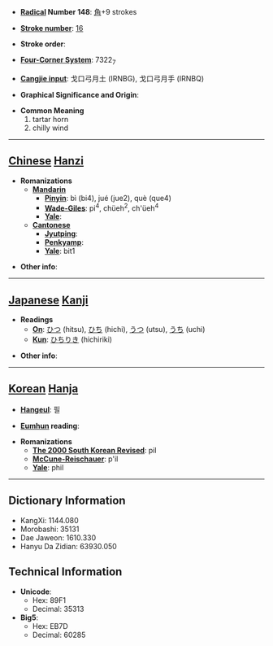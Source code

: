 * '''[[Wiktionary:Chinese radical index| Radical]] Number 148''': [[Wiktionary:Chinese radical index 角|角]]+9 strokes

* '''[[Wiktionary:Chinese total strokes index|Stroke number]]''': [[Wiktionary:Chinese total strokes index 16|16]]

* '''Stroke order''': 

* '''[[Wiktionary:Chinese four corner index|Four-Corner System]]''': 7322<sub>7</sub>

* '''[[Wiktionary:Chinese Cangjie index|Cangjie input]]''': 戈口弓月土 (IRNBG), 戈口弓月手 (IRNBQ)

* '''Graphical Significance and Origin''': 

* '''Common Meaning'''
*#tartar horn
*# chilly wind


----

== [[Chinese]] [[Hanzi]] ==

* '''Romanizations'''
** '''[[Mandarin]]'''
*** '''[[Pinyin]]''': bì (bi4), jué (jue2), què (que4)
*** '''[[Wade-Giles]]''': pi<sup>4</sup>, chüeh<sup>2</sup>, ch'üeh<sup>4</sup>
*** '''[[Yale]]''': 
** '''[[Cantonese]]'''
*** '''[[Jyutping]]''':
*** '''[[Penkyamp]]''': 
*** '''[[Yale]]''': bit1

* '''Other info''': 

----

== [[Japanese]] [[Kanji]] ==

* '''Readings'''
** '''[[On]]''': [[ひつ]] (hitsu), [[ひち]] (hichi), [[うつ]] (utsu), [[うち]] (uchi)
** '''[[Kun]]''': [[ひちりき]] (hichiriki)

* '''Other info''':  

----

== [[Korean]] [[Hanja]] ==

* '''[[Hangeul]]''': 필

* '''[[Eumhun]] reading''': 

* '''Romanizations'''
** '''[[The 2000 South Korean Revised Romanization|The 2000 South Korean Revised]]''': pil
** '''[[McCune-Reischauer]]''': p'il
** '''[[Yale]]''': phil

----

== Dictionary Information ==

* KangXi: 1144.080
* Morobashi: 35131
* Dae Jaweon: 1610.330
* Hanyu Da Zidian: 63930.050

== Technical Information ==

* '''Unicode''':
** Hex: 89F1
** Decimal: 35313
* '''Big5''':
** Hex: EB7D
** Decimal: 60285